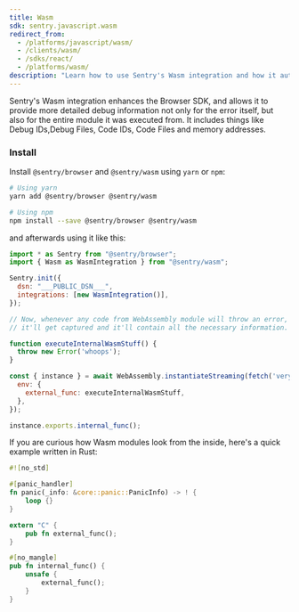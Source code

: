 ```yaml
---
title: Wasm
sdk: sentry.javascript.wasm
redirect_from:
  - /platforms/javascript/wasm/
  - /clients/wasm/
  - /sdks/react/
  - /platforms/wasm/
description: "Learn how to use Sentry's Wasm integration and how it automatically reports errors and exceptions in your Wasm module."
---
```


Sentry's Wasm integration enhances the Browser SDK, and allows it to provide more detailed debug information not only for the error itself, but also for the entire module it was executed from. It includes things like Debug IDs,Debug Files, Code IDs, Code Files and memory addresses.

### Install

Install `@sentry/browser` and `@sentry/wasm` using `yarn` or `npm`:

```bash
# Using yarn
yarn add @sentry/browser @sentry/wasm

# Using npm
npm install --save @sentry/browser @sentry/wasm
```

and afterwards using it like this:

```javascript
import * as Sentry from "@sentry/browser";
import { Wasm as WasmIntegration } from "@sentry/wasm";

Sentry.init({
  dsn: "___PUBLIC_DSN___",
  integrations: [new WasmIntegration()],
});

// Now, whenever any code from WebAssembly module will throw an error,
// it'll get captured and it'll contain all the necessary information.

function executeInternalWasmStuff() {
  throw new Error('whoops');
}

const { instance } = await WebAssembly.instantiateStreaming(fetch('very-complex-module.wasm'), {
  env: {
    external_func: executeInternalWasmStuff,
  },
});

instance.exports.internal_func();
```

If you are curious how Wasm modules look from the inside, here's a quick example written in Rust:

```rust
#![no_std]

#[panic_handler]
fn panic(_info: &core::panic::PanicInfo) -> ! {
    loop {}
}

extern "C" {
    pub fn external_func();
}

#[no_mangle]
pub fn internal_func() {
    unsafe {
        external_func();
    }
}
```
